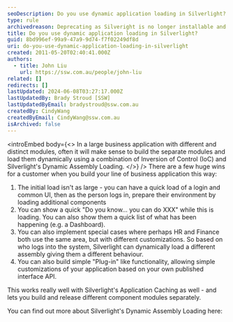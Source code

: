 ```yaml
---
seoDescription: Do you use dynamic application loading in Silverlight?
type: rule
archivedreason: Deprecating as Silveright is no longer installable and has been deprecated for 10 years.
title: Do you use dynamic application loading in Silverlight?
guid: 8bd996ef-99a9-47a9-9d74-f7f02249df8d
uri: do-you-use-dynamic-application-loading-in-silverlight
created: 2011-05-20T02:40:41.000Z
authors:
  - title: John Liu
    url: https://ssw.com.au/people/john-liu
related: []
redirects: []
lastUpdated: 2024-06-08T03:27:17.000Z
lastUpdatedBy: Brady Stroud [SSW]
lastUpdatedByEmail: bradystroud@ssw.com.au
createdBy: CindyWang
createdByEmail: CindyWang@ssw.com.au
isArchived: false
---
```


<introEmbed
  body={<>
In a large business application with different and distinct modules, often it will make sense to build the separate modules and load them dynamically using a combination of Inversion of Control (IoC) and Silverlight's Dynamic Assembly Loading.
  </>}
/>
There are a few huge wins for a customer when you build your line of business application this way:

1. The initial load isn't as large - you can have a quick load of a login and common UI, then as the person logs in, prepare their environment by loading additional components
2. You can show a quick "Do you know… you can do XXX" while this is loading. You can also show them a quick list of what has been happening (e.g. a Dashboard).
3. You can also implement special cases where perhaps HR and Finance both use the same area, but with different customizations. So based on who logs into the system, Silverlight can dynamically load a different assembly giving them a different behaviour.
4. You can also build simple "Plug-in" like functionality, allowing simple customizations of your application based on your own published interface API.

This works really well with Silverlight's Application Caching as well - and lets you build and release different component modules separately.

You can find out more about Silverlight's Dynamic Assembly Loading here:
